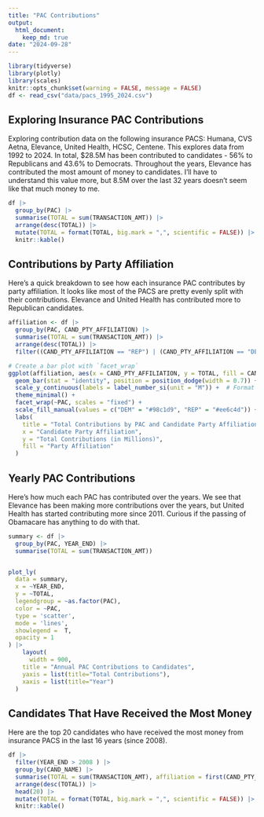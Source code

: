 ```yaml
---
title: "PAC Contributions"
output: 
  html_document:
    keep_md: true
date: "2024-09-28"
---
```


```r
library(tidyverse)
library(plotly)
library(scales)
knitr::opts_chunk$set(warning = FALSE, message = FALSE) 
df <- read_csv("data/pacs_1995_2024.csv")

```

## Exploring Insurance PAC Contributions

Exploring contribution data on the following insurance PACS: Humana, CVS Aetna, Elevance, United Health, HCSC, Centene. This explores data from 1992 to 2024. In total, $28.5M has been contributed to candidates - 56% to Republicans and 43.6% to Democrats. Throughout the years, Elevance has contributed the most amount of money to candidates. I'll have to understand this value more, but 8.5M over the last 32 years doesn't seem like that much money to me.


```r

df |>
  group_by(PAC) |>
  summarise(TOTAL = sum(TRANSACTION_AMT)) |>
  arrange(desc(TOTAL)) |>
  mutate(TOTAL = format(TOTAL, big.mark = ",", scientific = FALSE)) |>
  knitr::kable()

```

## Contributions by Party Affiliation
Here's a quick breakdown to see how each insurance PAC contributes by party affiliation. It looks like most of the PACS are pretty evenly split with their contributions. Elevance and United Health has contributed more to Republican candidates. 


``` r

affiliation <- df |>
  group_by(PAC, CAND_PTY_AFFILIATION) |>
  summarise(TOTAL = sum(TRANSACTION_AMT)) |>
  arrange(desc(TOTAL)) |>
  filter((CAND_PTY_AFFILIATION == "REP") | (CAND_PTY_AFFILIATION == "DEM"))

# Create a bar plot with `facet_wrap`
ggplot(affiliation, aes(x = CAND_PTY_AFFILIATION, y = TOTAL, fill = CAND_PTY_AFFILIATION)) +
  geom_bar(stat = "identity", position = position_dodge(width = 0.7)) +
  scale_y_continuous(labels = label_number_si(unit = "M")) +  # Format y-axis to show values in millions
  theme_minimal() +
  facet_wrap(~PAC, scales = "fixed") +
  scale_fill_manual(values = c("DEM" = "#98c1d9", "REP" = "#ee6c4d")) +  # Set custom colors
  labs(
    title = "Total Contributions by PAC and Candidate Party Affiliation",
    x = "Candidate Party Affiliation",
    y = "Total Contributions (in Millions)",
    fill = "Party Affiliation"
  ) 

```

## Yearly PAC Contributions

Here's how much each PAC has contributed over the years. We see that Elevance has been making more contributions over the years, but United Health has started contributing more since 2011. Curious if the passing of Obamacare has anything to do with that.


```r

summary <- df |>
  group_by(PAC, YEAR_END) |>
  summarise(TOTAL = sum(TRANSACTION_AMT)) 


plot_ly( 
  data = summary, 
  x = ~YEAR_END,
  y = ~TOTAL,
  legendgroup = ~as.factor(PAC),
  color = ~PAC, 
  type = 'scatter',
  mode = 'lines', 
  showlegend =  T,
  opacity = 1
) |>
    layout(
      width = 900,
    title = "Annual PAC Contributions to Candidates",
    yaxis = list(title="Total Contributions"),
    xaxis = list(title="Year")
  )
```

## Candidates That Have Received the Most Money

Here are the top 20 candidates who have received the most money from insurance PACS in the last 16 years (since 2008). 

``` r

df |>
  filter(YEAR_END > 2008 ) |>
  group_by(CAND_NAME) |>
  summarise(TOTAL = sum(TRANSACTION_AMT), affiliation = first(CAND_PTY_AFFILIATION), office =first(CAND_OFFICE), state=first(CAND_ST)) |>
  arrange(desc(TOTAL)) |>
  head(20) |>
  mutate(TOTAL = format(TOTAL, big.mark = ",", scientific = FALSE)) |>
  knitr::kable()
```